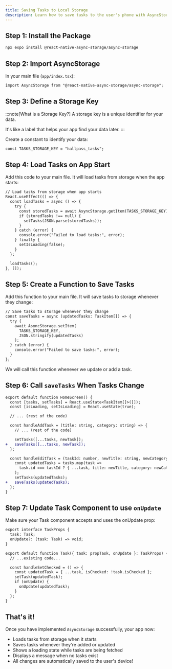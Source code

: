 ```yaml
---
title: Saving Tasks to Local Storage
description: Learn how to save tasks to the user's phone with AsyncStorage.
---
```


## Step 1: Install the Package

```bash
npx expo install @react-native-async-storage/async-storage
```

## Step 2: Import AsyncStorage

In your main file (`app/index.tsx`):

```diff lang="tsx" showLineNumbers title="app/index.tsx" ins="AsyncStorage, "
import AsyncStorage from "@react-native-async-storage/async-storage";
```

## Step 3: Define a Storage Key

:::note[What is a Storage Key?]
A storage key is a unique identifier for your data.

It's like a label that helps your app find your data later.
:::

Create a constant to identify your data:

```diff lang="tsx" showLineNumbers title="app/index.tsx"
const TASKS_STORAGE_KEY = "hallpass_tasks";
```

## Step 4: Load Tasks on App Start

Add this code to your main file. It will load tasks from storage when the app starts:

```diff lang="tsx" showLineNumbers title="app/index.tsx" ins="useEffect, "
// Load tasks from storage when app starts
React.useEffect(() => {
  const loadTasks = async () => {
    try {
      const storedTasks = await AsyncStorage.getItem(TASKS_STORAGE_KEY);
      if (storedTasks !== null) {
        setTasks(JSON.parse(storedTasks));
      }
    } catch (error) {
      console.error("Failed to load tasks:", error);
    } finally {
      setIsLoading(false);
    }
  };

  loadTasks();
}, []);
```

## Step 5: Create a Function to Save Tasks

Add this function to your main file. It will save tasks to storage whenever they change:

```diff lang="tsx" showLineNumbers title="app/index.tsx" ins="saveTasks, "
// Save tasks to storage whenever they change
const saveTasks = async (updatedTasks: TaskItem[]) => {
  try {
    await AsyncStorage.setItem(
      TASKS_STORAGE_KEY,
      JSON.stringify(updatedTasks)
    );
  } catch (error) {
    console.error("Failed to save tasks:", error);
  }
};
```

We will call this function whenever we update or add a task.

## Step 6: Call `saveTasks` When Tasks Change

```diff lang="tsx" showLineNumbers title="app/index.tsx" ins="saveTasks, "
export default function HomeScreen() {
  const [tasks, setTasks] = React.useState<TaskItem[]>([]);
  const [isLoading, setIsLoading] = React.useState(true);

  // ... (rest of the code)

  const handleAddTask = (title: string, category: string) => {
    // ... (rest of the code)

    setTasks([...tasks, newTask]);
+   saveTasks([...tasks, newTask]);
  };

  const handleEditTask = (taskId: number, newTitle: string, newCategory: string) => {
    const updatedTasks = tasks.map(task =>
      task.id === taskId ? { ...task, title: newTitle, category: newCategory } : task
    );
    setTasks(updatedTasks);
+   saveTasks(updatedTasks);
  };
}
```

## Step 7: Update Task Component to use `onUpdate`

Make sure your Task component accepts and uses the onUpdate prop:

```diff lang="tsx" showLineNumbers title="app/index.tsx" ins="onUpdate, "
export interface TaskProps {
  task: Task;
  onUpdate?: (task: Task) => void;
}

export default function Task({ task: propTask, onUpdate }: TaskProps) {
  // ...existing code...

  const handleSetChecked = () => {
    const updatedTask = { ...task, isChecked: !task.isChecked };
    setTask(updatedTask);
    if (onUpdate) {
      onUpdate(updatedTask);
    }
  };
}
```

## That's it!

Once you have implemented `AsyncStorage` successfully, your app now:

- Loads tasks from storage when it starts
- Saves tasks whenever they're added or updated
- Shows a loading state while tasks are being fetched
- Displays a message when no tasks exist
- All changes are automatically saved to the user's device!
